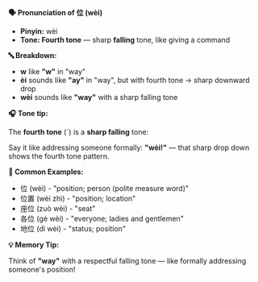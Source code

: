 **🗣️ Pronunciation of 位 (wèi)**

- **Pinyin:** wèi
- **Tone: Fourth tone** — sharp **falling** tone, like giving a command

**🔤 Breakdown:**

- **w** like **"w"** in "way"
- **èi** sounds like **"ay"** in "way", but with fourth tone → sharp downward drop
- **wèi** sounds like **"way"** with a sharp falling tone

**🎧 Tone tip:**

The **fourth tone** (ˋ) is a **sharp falling** tone:

Say it like addressing someone formally: **"wèi!"** — that sharp drop down shows the fourth tone
pattern.

**📝 Common Examples:**

- 位 (wèi) - "position; person (polite measure word)"
- 位置 (wèi zhì) - "position; location"
- 座位 (zuò wèi) - "seat"
- 各位 (gè wèi) - "everyone; ladies and gentlemen"
- 地位 (dì wèi) - "status; position"

**💡 Memory Tip:**

Think of **"way"** with a respectful falling tone — like formally addressing someone's position!

